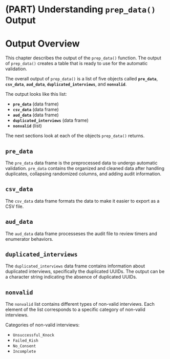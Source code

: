 # (PART) Understanding `prep_data()` Output {-}

# Output Overview

This chapter describes the output of the `prep_data()` function. The output of `prep_data()` creates a table that is ready to use for the automatic validation.

The overall output of `prep_data()` is a list of five objects called **`pre_data`**, **`csv_data`**, **`aud_data`**, **`duplicated_interviews`**, and **`nonvalid`**.

The output looks like this list:

- **`pre_data`** (data frame)
- **`csv_data`** (data frame)
- **`aud_data`** (data frame)
- **`duplicated_interviews`** (data frame)
- **`nonvalid`** (list)

The next sections look at each of the objects `prep_data()` returns.

## `pre_data`

The `pre_data` data frame is the preprocessed data to undergo automatic validation. `pre_data` contains the organized and cleaned data after handling duplicates, collapsing randomized columns, and adding audit information.

## `csv_data`

The `csv_data` data frame formats the data to make it easier to export as a CSV file. 

## `aud_data`

The `aud_data` data frame processeses the audit file to review timers and enumerator behaviors. 

## `duplicated_interviews`

The `duplicated_interviews` data frame contains information about duplicated interviews, specifically the duplicated UUIDs. The output can be a character string indicating the absence of duplicated UUIDs.

## `nonvalid`

The `nonvalid` list contains different types of non-valid interviews. Each element of the list corresponds to a specific category of non-valid interviews.

Categories of non-valid interviews: 

- `Unsuccessful_Knock`
- `Failed_Kish`
- `No_Consent`
- `Incomplete`


